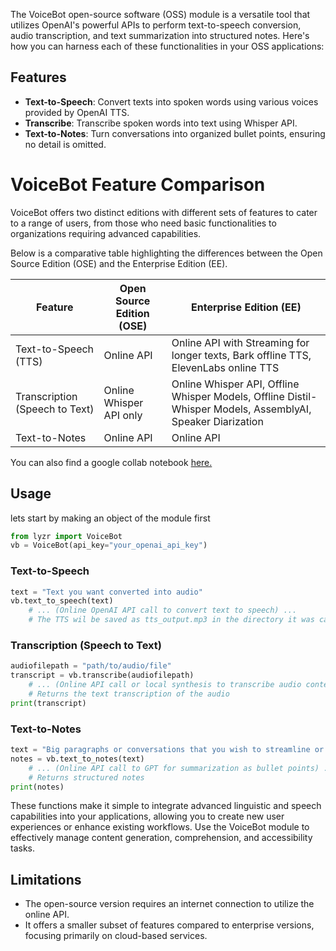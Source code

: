 The VoiceBot open-source software (OSS) module is a versatile tool that utilizes OpenAI's powerful APIs to perform text-to-speech conversion, audio transcription, and text summarization into structured notes. Here's how you can harness each of these functionalities in your OSS applications:

## Features

- **Text-to-Speech**: Convert texts into spoken words using various voices provided by OpenAI TTS.
- **Transcribe**: Transcribe spoken words into text using Whisper API.
- **Text-to-Notes**: Turn conversations into organized bullet points, ensuring no detail is omitted.

# VoiceBot Feature Comparison

VoiceBot offers two distinct editions with different sets of features to cater to a range of users, from those who need basic functionalities to organizations requiring advanced capabilities.

Below is a comparative table highlighting the differences between the Open Source Edition (OSE) and the Enterprise Edition (EE).

| Feature                        | Open Source Edition (OSE) | Enterprise Edition (EE)                                                   |
| ------------------------------ | ------------------------- | ------------------------------------------------------------------------- |
| Text-to-Speech (TTS)           | Online API                | Online API with Streaming for longer texts, Bark offline TTS, ElevenLabs online TTS|
| Transcription (Speech to Text) | Online Whisper API only   | Online Whisper API, Offline Whisper Models, Offline Distil-Whisper Models, AssemblyAI, Speaker Diarization |
| Text-to-Notes                  | Online API                | Online API                                                                |

You can also find a google collab notebook [here.](https://colab.research.google.com/drive/1tzHq7OPKrD5XS7-Qd7-Zth_FaUt3Is-i?usp=sharing)

## Usage

lets start by making an object of the module first

```python
from lyzr import VoiceBot
vb = VoiceBot(api_key="your_openai_api_key")
```

### Text-to-Speech

```python
text = "Text you want converted into audio"
vb.text_to_speech(text)
    # ... (Online OpenAI API call to convert text to speech) ...
    # The TTS wil be saved as tts_output.mp3 in the directory it was called in
```

### Transcription (Speech to Text)

```python
audiofilepath = "path/to/audio/file"
transcript = vb.transcribe(audiofilepath)
    # ... (Online API call or local synthesis to transcribe audio content to text) ...
    # Returns the text transcription of the audio
print(transcript)
```

### Text-to-Notes

```python
text = "Big paragraphs or conversations that you wish to streamline or shorten"
notes = vb.text_to_notes(text)
    # ... (Online API call to GPT for summarization as bullet points) ...
    # Returns structured notes
print(notes)
```
These functions make it simple to integrate advanced linguistic and speech capabilities into your applications, allowing you to create new user experiences or enhance existing workflows. Use the VoiceBot module to effectively manage content generation, comprehension, and accessibility tasks.

## Limitations

- The open-source version requires an internet connection to utilize the online API.
- It offers a smaller subset of features compared to enterprise versions, focusing primarily on cloud-based services.